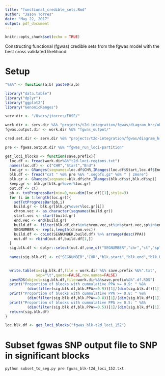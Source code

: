 ```yaml
---
title: "functional_credible_sets.Rmd"
author: "Jason Torres"
date: "May 22, 2017"
output: pdf_document
---
```


```r
knitr::opts_chunk$set(echo = TRUE)
```


Constructing functional (fgwas) credible sets from the fgwas model with the best cross validated likelihood 

# Setup 

```r

"%&%" <- function(a,b) paste0(a,b)

library("data.table")
library("dplyr")
library("ggplot2")
library("GenomicRanges")

serv.dir <- "/Users/jtorres/FUSE/"

work.dir <- serv.dir %&% "projects/t2d-integration/fgwas/diagram_hrc/ukbb-diamante-euro-manuscript/"
fgwas.output.dir <- work.dir %&% "fgwas_output/"

cred.set.dir <- serv.dir %&% "projects/t2d-integration/fgwas/diagram_hrc/ukbb-diamante-euro-manuscript/credible_sets/"

pre <- fgwas.output.dir %&% "fgwas_run_loci-partition"  

```


```r


get_loci_blocks <- function(save.prefix){
  loc.df <- fread(work.dir%&%"t2d-loci-regions.txt")
  names(loc.df) <- c("CHR","Start","End")
  loc.gr <- GRanges(seqnames=loc.df$CHR,IRanges(loc.df$Start,loc.df$End))
  blk.df <- fread("cat " %&% pre %&% ".segbfs.gz" %&% " | zmore")
  blk.gr <- GRanges(seqnames=blk.df$chr,IRanges(blk.df$st,blk.df$sp))
  keep.gr <- blk.gr[blk.gr%over%loc.gr]
  out.df <- c()
  pb <- txtProgressBar(min=0,max=dim(loc.df)[1],style=3)
  for (i in 1:length(loc.gr)){
    setTxtProgressBar(pb,i)
    build.gr <- blk.gr[blk.gr%over%loc.gr[i]]
    chrom.vec <- as.character(seqnames(build.gr))
    start.vec <- start(build.gr)
    end.vec <- end(build.gr)
    build.df <- filter(blk.df,chr%in%chrom.vec,st%in%start.vec,sp%in%end.vec)
    SEGNUMBER <- rep(i,length(chrom.vec))
    build.df <- cbind(SEGNUMBER,build.df) %>% arrange(desc(PPA))
    out.df <- rbind(out.df,build.df[1,])
  }
  sig.blk.df <- dplyr::select(out.df,one_of("SEGNUMBER","chr","st","sp","PPA","NSNP"))
  
  names(sig.blk.df) <- c("SEGNUMBER","CHR","blk.start","blk.end","blk.PPA","blk.NSNP")

  
  write.table(x=sig.blk.df,file = work.dir %&% save.prefix %&%".txt", 
              sep="\t",quote=FALSE,row.names=FALSE)
  saveRDS(object=sig.blk.df,file=work.dir%&%save.prefix%&%".df.RDS")
  print("Proportion of blocks with cummulative PPA >= 0.9: " %&% 
          (dim(filter(sig.blk.df,blk.PPA>=0.9))[1]/(dim(sig.blk.df)[1])))
  print("Proportion of blocks with cummulative PPA >= 0.8: " %&% 
          (dim(filter(sig.blk.df,blk.PPA>=0.8))[1]/(dim(sig.blk.df)[1])))
  print("Proportion of blocks with cummulative PPA >= 0.5: " %&% 
          (dim(filter(sig.blk.df,blk.PPA>=0.5))[1]/(dim(sig.blk.df)[1])))
  return(sig.blk.df)
}

loc.blk.df <- get_loci_blocks("fgwas_blk-t2d_loci_152")

```


# Subset fgwas SNP output file to SNP in significant blocks 


```bash

python subset_to_seg.py pre fgwas_blk-t2d_loci_152.txt

```


